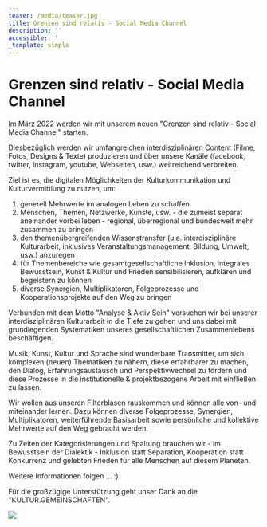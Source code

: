 ```yaml
---
teaser: /media/teaser.jpg
title: Grenzen sind relativ - Social Media Channel
description: ''
accessible: ''
_template: simple
---
```


# Grenzen sind relativ - Social Media Channel

Im März 2022 werden wir mit unserem neuen "Grenzen sind relativ - Social Media Channel" starten.

Diesbezüglich werden wir umfangreichen interdisziplinären Content (Filme, Fotos, Designs & Texte) produzieren und über unsere Kanäle (facebook, twitter, instagram, youtube, Webseiten, usw.) weitreichend verbreiten.

Ziel ist es, die digitalen Möglichkeiten der Kulturkommunikation und Kulturvermittlung zu nutzen, um:

1. generell Mehrwerte im analogen Leben zu schaffen.
2. Menschen, Themen, Netzwerke, Künste, usw. - die zumeist separat aneinander vorbei leben - regional, überregional und bundesweit mehr zusammen zu bringen
3. den themenübergreifenden Wissenstransfer (u.a. interdisziplinäre Kulturarbeit, inklusives Veranstaltungsmanagement, Bildung, Umwelt, usw.) anzuregen
4. für Themenbereiche wie gesamtgesellschaftliche Inklusion, integrales Bewusstsein, Kunst & Kultur und Frieden sensibilisieren, aufklären und begeistern zu können
5. diverse Synergien, Multiplikatoren, Folgeprozesse und Kooperationsprojekte auf den Weg zu bringen

Verbunden mit dem Motto "Analyse & Aktiv Sein" versuchen wir bei unserer interdisziplinären Kulturarbeit in die Tiefe zu gehen und uns dabei mit grundlegenden Systematiken unseres gesellschaftlichen Zusammenlebens beschäftigen.

Musik, Kunst, Kultur und Sprache sind wunderbare Transmitter, um sich komplexen (neuen) Thematiken zu nähern, diese erfahrbarer zu machen, den Dialog, Erfahrungsaustausch und Perspektivwechsel zu fördern und diese Prozesse in die institutionelle & projektbezogene Arbeit mit einfließen zu lassen.

Wir wollen aus unseren Filterblasen rauskommen und können alle von- und miteinander lernen. Dazu können diverse Folgeprozesse, Synergien, Multiplikatoren, weiterführende Basisarbeit sowie persönliche und kollektive Mehrwerte auf den Weg gebracht werden.

Zu Zeiten der Kategorisierungen und Spaltung brauchen wir - im Bewusstsein der Dialektik - Inklusion statt Separation, Kooperation statt Konkurrenz und gelebten Frieden für alle Menschen auf diesem Planeten.

Weitere Informationen folgen ... :)

Für die großzügige Unterstützung geht unser Dank an die "KULTUR.GEMEINSCHAFTEN".

![](/media/2021/10/gsr-social-media-channel_forderlogos-kompakt.jpg)
